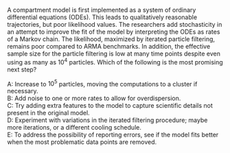 
A compartment model is first implemented as a system of ordinary differential equations (ODEs). This leads to qualitatively reasonable trajectories, but poor likelihood values. The researchers add stochasticity in an attempt to improve the fit of the model by interpreting the ODEs as rates of a Markov chain. The likelihood, maximized by iterated particle filtering, remains poor compared to ARMA benchmarks. In addition, the effective sample size for the particle filtering is low at many time points despite even using as many as $10^4$ particles. Which of the following is the most promising next step?

A: Increase to $10^5$ particles, moving the computations to a cluster if necessary.\
B: Add noise to one or more rates to allow for overdispersion.\
C: Try adding extra features to the model to capture scientific details not present in the original model.\
D: Experiment with variations in the iterated filtering procedure; maybe more iterations, or a different cooling schedule.\
E: To address the possibility of reporting errors, see if the model fits better when the most problematic data points are removed.

<!--
This question was written for the [SBIED short course](https://kingaa.github.io/sbied/)
-->




